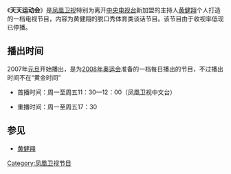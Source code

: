 《'''天天运动会'''》是[[凤凰卫视|凤凰卫视]]特别为离开[[中国中央电视台|中央电视台]]新加盟的主持人[[黄健翔|黄健翔]]个人打造的一档电视节目，内容为黄健翔的脱口秀体育类谈话节目。该节目由于收视率低现已停播。

==播出时间==
2007年[[元旦|元旦]]开始播出，是为[[2008年奥运会|2008年奥运会]]准备的一档每日播出的节目，不过播出时间不在“黄金时间”

*首播时间：周一至周五11：30—12：00（凤凰卫视中文台）

*重播时间：周一至周五17：30

==参见==
*[[黄健翔|黄健翔]]

[[Category:凤凰卫视节目|Category:凤凰卫视节目]]
